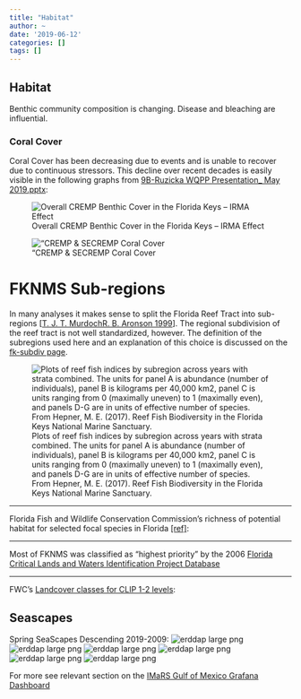```yaml
---
title: "Habitat"
author: ~
date: '2019-06-12'
categories: []
tags: []
---
```


## Habitat
Benthic community composition is changing.
Disease and bleaching are influential.

<!--
TODO: metrics, by taxa, over time, by reef type (i.e., patch, bank)
-->

### Coral Cover
Coral Cover has been decreasing due to events and is unable to recover due to continuous stressors.
This decline over recent decades is easily visible in the following graphs from
[9B-Ruzicka WQPP Presentation_ May 2019.pptx](https://drive.google.com/open?id=181OYdxt0sXZYVNqz41f6m9KZQMdS2Ex0):

![Overall CREMP Benthic Cover in the Florida Keys – IRMA Effect](habitat_cremp_cover_irma.png)

!["CREMP & SECREMP Coral Cover](habitat_cremp_cover_events.png)

<!--

#### By Reef Type
TODO: CREMP (LM will categorize sites by reef type):

#### By Coral Type
TODO: Coral cover by species (Coral decreased)

### Macro-algae
TODO: Macro-algae cover (Algae increased)

### Gorgonian
TODO: Gorgonian cover (Gorgonian increased)

### Sponge
TODO: Sponge (in flux)

### Mangrove
TODO: Mangrove. data: [Global Mangrove Watch (1996 - 2016)](http://data.unep-wcmc.org/datasets/4)

### Seagrass
TODO: Seagrass

-->

# FKNMS Sub-regions
In many analyses it makes sense to split the Florida Reef Tract into sub-regions [[T. J. T. MurdochR. B. Aronson
 1999](https://link.springer.com/article/10.1007/s003380050210)].
The regional subdivision of the reef tract is not well standardized, however.
The definition of the subregions used here and an explanation of this choice is discussed on the [fk-subdiv page](fk-subidv.md).

![Plots of reef fish indices by subregion across years with strata combined. The units for panel A is abundance (number of individuals), panel B is kilograms per 40,000 km2, panel C is units ranging from 0 (maximally uneven) to 1 (maximally even), and panels D-G are in units of effective number of species. From Hepner, M. E. (2017). Reef Fish Biodiversity in the Florida Keys National Marine Sanctuary.](habitat_mhepner_indicies_by_subregion.png)

----------------------------------------------------------------------------

Florida Fish and Wildlife Conservation Commission's richness of potential habitat for selected focal species in Florida [[ref]](https://flcpa.databasin.org/datasets/4372d400ff8444719c86175000ed7de8):

<!-- TODO: make ESRI map work
```r
blogdown::shortcode("esri_map",
    map_id="fwc-map",
    lat="24.8", lon="-81", zoom="8",
    basemap="Gray",
    feature_url="https://www.sciencebase.gov/arcgis/rest/services/Catalog/564f49fde4b064dd1d095637/MapServer/"
)
```
-->

----------------------------------------------------------------------------

Most of FKNMS was classified as "highest priority" by the 2006 [Florida Critical Lands and Waters Identification Project Database](Florida Critical Lands and Waters Identification Project Database)

<!-- TODO: make ESRI map work
```r
blogdown::shortcode("esri_map",
    map_id="clip-map",
    lat="24.8", lon="-81", zoom="8",
    basemap="Gray",
    feature_url="https://www.sciencebase.gov/arcgis/rest/services/Catalog/564b4250e4b0ebfbef0d31c1/MapServer/"
)
```
-->

----------------------------------------------------------------------------

FWC's [Landcover classes for CLIP 1-2 levels](https://flcpa.databasin.org/datasets/4befbffb3ec0492aa890297c4b4abc33):

<!-- TODO: make ESRI map work
```r
blogdown::shortcode("esri_map",
    map_id="landcover-map",
    lat="24.8", lon="-81", zoom="8",
    basemap="Gray",
    feature_url="https://www.sciencebase.gov/arcgis/rest/services/Catalog/57039d72e4b0328dcb81dddf/MapServer/"
)
```
-->

## Seascapes
Spring SeaScapes Descending 2019-2009:
![erddap large png](https://cwcgom.aoml.noaa.gov/erddap/griddap/noaa_aoml_seascapes_8day.largePng?CLASS%5B(2019-03-06T12:00:00Z)%5D%5B(22.0):(28.0)%5D%5B(-85.0):(-79.0)%5D&.draw=surface&.vars=longitude%7Clatitude%7CCLASS&.colorBar=%7C%7C%7C%7C%7C&.bgColor=0xffccccff)
![erddap large png](https://cwcgom.aoml.noaa.gov/erddap/griddap/noaa_aoml_seascapes_8day.largePng?CLASS%5B(2017-03-06T12:00:00Z)%5D%5B(22.0):(28.0)%5D%5B(-85.0):(-79.0)%5D&.draw=surface&.vars=longitude%7Clatitude%7CCLASS&.colorBar=%7C%7C%7C%7C%7C&.bgColor=0xffccccff)
![erddap large png](https://cwcgom.aoml.noaa.gov/erddap/griddap/noaa_aoml_seascapes_8day.largePng?CLASS%5B(2015-03-06T12:00:00Z)%5D%5B(22.0):(28.0)%5D%5B(-85.0):(-79.0)%5D&.draw=surface&.vars=longitude%7Clatitude%7CCLASS&.colorBar=%7C%7C%7C%7C%7C&.bgColor=0xffccccff)
![erddap large png](https://cwcgom.aoml.noaa.gov/erddap/griddap/noaa_aoml_seascapes_8day.largePng?CLASS%5B(2013-03-06T12:00:00Z)%5D%5B(22.0):(28.0)%5D%5B(-85.0):(-79.0)%5D&.draw=surface&.vars=longitude%7Clatitude%7CCLASS&.colorBar=%7C%7C%7C%7C%7C&.bgColor=0xffccccff)
![erddap large png](https://cwcgom.aoml.noaa.gov/erddap/griddap/noaa_aoml_seascapes_8day.largePng?CLASS%5B(2011-03-06T12:00:00Z)%5D%5B(22.0):(28.0)%5D%5B(-85.0):(-79.0)%5D&.draw=surface&.vars=longitude%7Clatitude%7CCLASS&.colorBar=%7C%7C%7C%7C%7C&.bgColor=0xffccccff)
![erddap large png](https://cwcgom.aoml.noaa.gov/erddap/griddap/noaa_aoml_seascapes_8day.largePng?CLASS%5B(2009-03-06T12:00:00Z)%5D%5B(22.0):(28.0)%5D%5B(-85.0):(-79.0)%5D&.draw=surface&.vars=longitude%7Clatitude%7CCLASS&.colorBar=%7C%7C%7C%7C%7C&.bgColor=0xffccccff)

For more see relevant section on the [IMaRS Gulf of Mexico Grafana Dashboard](http://grafana.marine.usf.edu:3000/dashboard/db/gulf-of-mexico?orgId=2&from=now-10y&to=now)
